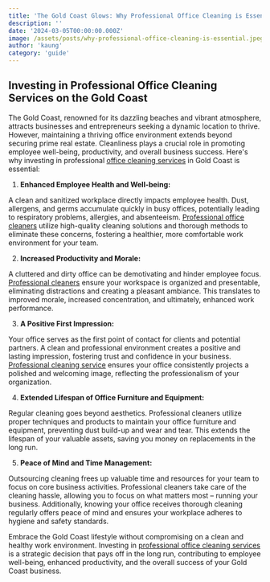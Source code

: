 ```yaml
---
title: 'The Gold Coast Glows: Why Professional Office Cleaning is Essential'
description: ''
date: '2024-03-05T00:00:00.000Z'
image: /assets/posts/why-professional-office-cleaning-is-essential.jpeg
author: 'kaung'
category: 'guide'
---
```


## Investing in Professional Office Cleaning Services on the Gold Coast

The Gold Coast, renowned for its dazzling beaches and vibrant atmosphere, attracts businesses and entrepreneurs seeking a dynamic location to thrive. However, maintaining a thriving office environment extends beyond securing prime real estate. Cleanliness plays a crucial role in promoting employee well-being, productivity, and overall business success. Here's why investing in professional [office cleaning services](https://coastmaid.com.au/office-cleaning-gold-coast) in Gold Coast is essential:

1. **Enhanced Employee Health and Well-being:**

A clean and sanitized workplace directly impacts employee health. Dust, allergens, and germs accumulate quickly in busy offices, potentially leading to respiratory problems, allergies, and absenteeism. [Professional office cleaners](https://coastmaid.com.au/office-cleaning-gold-coast) utilize high-quality cleaning solutions and thorough methods to eliminate these concerns, fostering a healthier, more comfortable work environment for your team.

2. **Increased Productivity and Morale:**

A cluttered and dirty office can be demotivating and hinder employee focus. [Professional cleaners](https://coastmaid.com.au) ensure your workspace is organized and presentable, eliminating distractions and creating a pleasant ambiance. This translates to improved morale, increased concentration, and ultimately, enhanced work performance.

3. **A Positive First Impression:**

Your office serves as the first point of contact for clients and potential partners. A clean and professional environment creates a positive and lasting impression, fostering trust and confidence in your business. [Professional cleaning service](https://coastmaid.com.au) ensures your office consistently projects a polished and welcoming image, reflecting the professionalism of your organization.

4. **Extended Lifespan of Office Furniture and Equipment:**

Regular cleaning goes beyond aesthetics. Professional cleaners utilize proper techniques and products to maintain your office furniture and equipment, preventing dust build-up and wear and tear. This extends the lifespan of your valuable assets, saving you money on replacements in the long run.

5. **Peace of Mind and Time Management:**

Outsourcing cleaning frees up valuable time and resources for your team to focus on core business activities. Professional cleaners take care of the cleaning hassle, allowing you to focus on what matters most – running your business. Additionally, knowing your office receives thorough cleaning regularly offers peace of mind and ensures your workplace adheres to hygiene and safety standards.

Embrace the Gold Coast lifestyle without compromising on a clean and healthy work environment. Investing in [professional office cleaning services](https://coastmaid.com.au/office-cleaning-gold-coast) is a strategic decision that pays off in the long run, contributing to employee well-being, enhanced productivity, and the overall success of your Gold Coast business.
